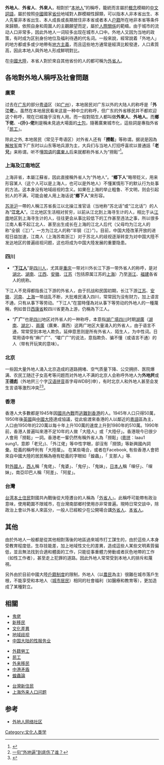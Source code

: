 {{Disputed|time=2012-08-15T06:01:22+00:00}}
'''外地人'''、'''外省人'''、'''外來人'''，相對於“[[本地人|本地人]]”的稱呼，籠統而言屬於[[概念|概念]]模糊的[[中文|中文]][[詞語|詞語]]，屬於按照[[中國|中國]]國家[[一級行政區|省份]]地域對人群模糊性歸類，可以指本人非本省出生、本人先輩非本省出生、本人成長或長期居住非本省或者本人[[户籍|户籍]]所在地非本省等条件來歸類，依照自身和周圍人的主觀願望而定，屬於[[人際關係|人際關係]]的範疇。由于城市的流动人口非常多，因此外地人一词较多出现在城市人口中。外地人又因为当地的政策，有时成为区别身份地位及福利待遇的代名词。一般來說，經常說着「外地人」的地方都或多或少地帶有[[地方主義|地方主義]]，而且這些地方通常是經濟比較發達，人口素質高，因此本地人與外地人形成鮮明對比。

在[[中國大陸|中國大陸]]，本省人對於來自其他省份的人的都可稱为[[外省人|外省人]]。

== 各地對外地人稱呼及社會問題 ==

=== 廣東 ===
{{see|民工}}
过去在[[广东|广东]]的部分[[粤语|粤语]]区（如[[广州|广州]]），本地居民对广东以外的大陆人的称呼是「'''外江佬'''」。虽然在本地居民看来这是一种中立的称呼，但广东的外省移民并不都欢迎这个称呼，現在已經幾乎沒有人用。而一般對陌生人都叫做'''外來人'''、'''外地人'''。而'''鄉下佬'''、'''-{扑}-佬'''則是稱未見過大場面的[[土包|土包]]，隨著廣東城市化，這些詞是專指外省「[[民工|民工]]」。

除此之外, 本地居民（常见于粤语区）对外省人还有「'''撈鬆'''」等称谓。据说是因為[[解放军|解放军]]南下广东时以山东等地兵源为主，大兵们与当地人打招呼喜欢以普通話「'''老兄'''」来称谓。听不懂[[国语|国语]]的[[廣東人|廣東人]]后来就都称外省人为“撈鬆”<ref>{{Cite web |url=http://cn.chinareviewnews.com/crn-webapp/cbspub/secDetail.jsp?bookid=2164&secid=2181 |title=广州人—中国评论学术出版社 |accessdate=2009-09-27 |archive-date=2016-03-05 |archive-url=https://web.archive.org/web/20160305151339/http://cn.chinareviewnews.com/crn-webapp/cbspub/secDetail.jsp?bookid=2164&secid=2181 |dead-url=yes }}</ref>。

=== 上海及江南地区 ===
{{main|上海外来人口问题}}
上海非省，本屬江蘇省，因此直接稱外省人为“外地人”。“'''鄉下人'''”略带贬义，用来形容某人（这个人可以是上海人，也可以是外地人）不懂某情形下的默认行为处事的方法。这本身没有地域歧视的含义。如果在上海的举止粗鲁、不文明，则会引起别人的不满，可能会被人用上海话说“'''鄉下人'''”来形容。

[[江苏|苏]][[浙江|浙]][[上海|沪]]一帶的人稱江苏省長江以北操江淮官话（当地称“苏北话”或“江北话”）的人為“'''江北人'''”。江北地区生活相对贫穷，以前从江北到上海寻生计的人，相比于从[[江南|江南]]地区到上海寻生计的人，往往更会从事比较低下的工作甚至违法之事，所以很多江南人看不起江北人、甚至出生成长在上海的江北人后代（父母均为江北人的称“全钢（江）”，一方为江北人的称“半钢（江）”）。目前，中国大陸改革开放的进程日益加速，江南人（上海苏南浙江）对于苏北人的歧视逐渐转变为对中国大陸不发达地区的普遍歧视问题，这也将成为中国大陸发展的重要隐患。

=== 四川 ===

*“'''[[下江人|下江人]]'''”是[[巴蜀民系|四川人]]，尤其是[[重庆|重庆]]一带对川外长江下游一带外省人的称呼，是对[[湖北|湖北]]、[[湖南|湖南]]、[[江西|江西]]、[[安徽|安徽]]、[[江苏|江苏]]（包括原属江苏的[[上海|上海]]）乃至[[浙江|浙江]]、[[福建|福建]]各省人的统称。

下江人不見得都指長江下游的外省人，由于抗战和民国初期，长江下游[[江苏|江苏]]、[[安徽|安徽]]、[[河南|河南]]、[[上海|上海]]一带战乱不断，大批难民涌入四川，常常因为没有财力，加上语言不通，只有从事下等劳动。“下江人”在當時僅為对从事下等劳动的外地人的一種蔑稱，例如昔日[[西康省|西康省]]較四川省更為上游，仍稱為下江人。

*“'''广广'''”也是[[四川|四川]]地区对外省人的一种称呼，本意指[[湖广填四川|湖广填四川]]时期[[湖廣|湖廣]]（[[湖南|湖南]]、[[湖北|湖北]]）、[[兩廣|兩廣]]（廣東、廣西）这两广地区大量涌入的外省人，由于语言不通，常常受到本地人欺负。延伸意思则是所有外省人、陌生人，为中性词。日常用语中有“麻广广”、“嚯广广”的说法，意指欺负、骗不懂（或语言不通）的人（带有开玩笑的意味）。

=== 北京 ===
一些因大量外地人涌入北京造成的道路拥堵、空气质量下降、公交拥挤、医院爆满、农民工随迁子女高考等问题而对外地人不满的北京人会称呼外地人为'''外地屄'''或'''王德彪'''（外地屄三个字[[汉语拼音|汉语拼音]]首字母WDB引申），有时北京人和外地人甚至会发生言语等激烈冲突<ref>[http://view.inews.qq.com/a/20170305B0206R00 一句“外地逼”到底伤了谁？]</ref><ref>{{Cite web |url=http://www.infzm.com/content/82250 |title=吵得很激烈，但谈的不是一回事儿 |accessdate=2019-02-10 |archive-date=2019-02-12 |archive-url=https://web.archive.org/web/20190212011302/http://www.infzm.com/content/82250 |dead-url=no }}</ref>。

=== 香港 ===
{{see|香港新移民}}
香港人大多數都是1945年因[[國共內戰|國共內戰]]而[[逃港|逃難到香港]]的人。1945年人口只得50萬，1950年後[[英國|英國]]與[[中國大陸|中國大陸]]達成協議，從此偷渡來香港的人以鄰近的[[粵語|粵語]]區為主，人口由1950年的220萬以每十年上升100萬的速度上升到1980年的510萬。1990年前，香港人普遍叫來港不足10年的人做「大陸人」或「大陸仔」。香港現今已很少人會用「撈鬆」一詞。香港老一輩仍然有稱外省人為「撈鬆」([[粵拼|粵拼]]︰laau1 sung1，意即「老兄」)、「外江佬」等中性字眼，卻沒有「撈頭」等新興國內詞彙。貶義的稱呼則有「大陸厘」。
在某些塲合，或者在Facebook, 有些香港人會把來自中國大陸的居民稱為極有眨義的字眼如「蝗蟲」，「 支那人」等. 

對[[外國人|外國人]]，[[西人|西人]]稱「鬼佬」、「鬼婆」、「鬼仔」、「鬼妹」，[[日本人|日本人]]稱「㗎仔」、「㗎妹」，南亞印巴人稱「阿差」、「阿星」。

=== 台灣 ===
[[臺灣人口|台湾本土住民]]對國共內戰後從大陸遷台的人稱為「[[外省人|外省人]]」。此稱呼可能帶有政治意味，使用範圍不限城市，在台灣南部鄉村使用亦非常普遍。現時日常交談中，除政治上會以外省人來區分，一般人已經較少在公開場合講[[外省人|外省人]]、[[本省人|本省人]]。

== 其他 ==
由於外地人一般都是從其他相對落後的地區過來城市打工謀生的，由於這些人本身受教育程度低，生存技能差，加上地域性文化的差異，造成這些人某些文明素質偏低，並且無法找到合適和體面的工作，只能從事重體力勞動或者灰色地帶的工作（如性工作者），甚至走上犯罪的道路。因此外地人常常受到本地人的排斥和蔑視。
 
另外由於目前中國大陸[[戶籍制度|戶籍制度]]的限制，外地人（以[[農民|農民]]為主）很難在城市落戶生根，不能享受和本地人（[[城市居民|城市居民]]）相同的社會福利（如醫療和教育等），更加造成了某種對立。

==相關==
{{Col-begin|width=800px}}
{{Col-break}}
* [[鬼佬|鬼佬]]
* [[新移民|新移民]]
* [[文化差異|文化差異]]
* [[地域歧视|地域歧视]]
* [[中国大陆的性服务业|中国大陆的性服务业]]
{{Col-break}}
* [[外籍勞工|外籍勞工]]
* [[民工|民工]]
* [[外来移民|外来移民]]
* [[中港矛盾|中港矛盾]]
* [[蝗蟲論|蝗蟲論]]
{{Col-break}}
* [[台灣新住民|台灣新住民]]
* [[上海外来人口问题|上海外来人口问题]]
{{Col-end}}

==参考==
*[https://web.archive.org/web/20091126022855/http://www.5wdr.com/ 外地人网络社区]
{{reflist}}

[[Category:文化人类学|Category:文化人类学]]